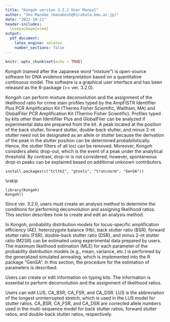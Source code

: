 ```yaml
---
title: "Kongoh version 3.2.2 User Manual"
author: "Sho Manabe (manabesh@hirakata.kmu.ac.jp)"
date: "2022-10-21"
header-includes:
  \usepackage{ulem}
output:
  pdf_document:
    latex_engine: xelatex 
    number_sections: false
---
```


```r
knitr::opts_chunk$set(echo = TRUE)
```

\tableofcontents
\clearpage

\setlength{\baselineskip}{18pt}

\setcounter{page}{3}

\section{Information on Kongoh}

Kongoh (named after the Japanese word “mixture”) is open-source software for DNA evidence interpretation based on a quantitative continuous model\cite{Manabe2017,Manabe2022}. The software is a graphical user interface and has been released as the R-package \textit{Kongoh} (>= ver. 3.2.0). 

Kongoh can perform mixture deconvolution and the assignment of the likelihood ratio for crime stain profiles typed by the AmpFlSTR\textsuperscript{\textregistered} Identifiler\textsuperscript{\textregistered} Plus PCR Amplification Kit (Thermo Fisher Scientific, Waltham, MA) and GlobalFiler\textsuperscript{TM} PCR Amplification Kit (Thermo Fisher Scientific). Profiles typed by kits other than Identifiler Plus and GlobalFiler can be analyzed if experimental data are prepared from the kit. A peak located at the position of the back stutter, forward stutter, double-back stutter, and minus 2-nt stutter need not be designated as an allele or stutter because the derivation of the peak in the stutter position can be determined probabilistically. Hence, the stutter filters of all loci can be removed. Moreover, Kongoh considers allelic drop-out, which is the event of a peak under the analytical threshold. By contrast, drop-in is not considered; however, spontaneous drop-in peaks can be explained based on additional unknown contributors.

\newpage

\section{Version changes}

\textbf{Note}

\textbf{Users are recommended to switch to version 3.2.2 because of the following updates.}

\subsection{Changes in ver. 3.2.2}

\subsubsection{Important updates}

\begin{itemize}

  \item A calculation error was fixed. In the previous version of Kongoh, the error occurred in the case that one of the expected forward stutter ratios (FSRs) or the expected double-back stutter ratios (DSRs) were not greater than zero under the model for these stutters. In this case, the new version of Kongoh does not regard the observed peak at the stutter position as only the stutter product.
  
  \item A calculation error was fixed. In the previous version of Kongoh, the error occurred when there were some locus names with spaces (e.g., Penta D and Penta E) in the input files.
  
  \item An error about setting analytical thresholds in the "Set analysis methods" was fixed.

\end{itemize}

\subsubsection{Minor changes}

\begin{itemize}

  \item The default file "GF\_29cycles\_3500xL\_24sec.csv" is updated. The update does not affect the result of the mixture deconvolution and the likelihood ratio.

\end{itemize}

\subsection{Changes in ver. 3.2.1}

\subsubsection{New features}

\begin{itemize}

  \item The likelihood ratio is displayed on both normal and logarithmic scales in the "Result" of the "Likelihood ratio" tab.

  \item Users can export likelihoods and LRs of all assumed hypotheses.

\end{itemize}

\subsubsection{Minor changes}

\begin{itemize}

  \item The term "Likelihood" has been changed to "Log10 (Likelihood)" in the "Result" of the "Deconvolution" tab.
  
  \item The following minor issue was fixed. The unexpected error message "Error: The total number of contributors is smaller than the number of known contributors." was displayed when the assumed number of contributors was smaller than the number of reference profiles inputted.

\end{itemize}

\subsection{Changes in ver. 3.2.0}

\subsubsection{New features}

\begin{itemize}

  \item Kongoh can be used as the R-package \textit{Kongoh}.

  \item UI design has been changed.

  \item Project data can be saved and loaded.
  
  \item A new feature "mixture deconvolution" has been implemented. In this feature, probabilistic genotyping can be performed without reference profiles.
  
  \item The expected peak height of drop-out alleles (Q) is regarded as that of the most frequent allele in Q regardless of known and unknown contributors.

  \item A new feature "Set analysis methods" has been implemented.
  
  \begin{itemize}
  
    \item Users can set analysis methods per typing kit in the software.
  
    \item Analytical thresholds can be set per locus.

    \item The "mixture ratio filter" is added to exclude unrealistic genotype combinations.
  
    \item The files for Monte Carlo parameters and the information on allele repeat correction can be specified when setting analysis methods. Therefore, users no longer need to load these files in the "Files" tab.
    
  \end{itemize}

  \item The file format for Monte Carlo parameters is changed as follows.
  
  \begin{itemize}

      \item Names of parameters in each model are explicitly declared in the column.
    
      \item The scale of "Mean" parameters for AE and Hb is changed from a logarithmic scale to a linear scale.
    
      \item See example files for GlobalFiler (GF\_29cycles\_3500xL\_24sec.csv) and Identifiler Plus (IDP\_28cycles\_3130xl\_10sec.csv) which are located at extdata > parameters in the package \textit{Kongoh}.
  
  \end{itemize}
  
  \item A new feature "Edit repeat correction" has been implemented. Users can edit information on allele repeat correction used for models of stutter ratios.
  
  \item The default files of allele repeat correction are updated. See files for GlobalFiler (GF\_repeat\_correction.csv) and Identifiler Plus (IDP\_repeat\_correction.csv) which are located at extdata > repeat\_correction in the package \textit{Kongoh}.

  \item When the input allele frequencies are represented as allele counts, the input frequencies can be viewed in both the format of allele counts and the format of allele probabilities estimated by Dirichlet distribution.

  \item Estimated gamma distributions are replaced with the expected peak heights of gamma distributions in the graph of probabilistic genotyping.
  
  \item There are some improvements in the feature "Estimate parameters".
  
  \begin{itemize}
  
    \item Project data can be saved and loaded.
    
    \item The information on "Sample File" and "Dye" in the file of experimental data is no longer needed. See the example file "Experimental-data\_GF\_Example.csv" which is located at extdata > example in the package \textit{Kongoh}.

    \item Parameters of min AE, min Hb, max BSR, max FSR, max DSR, and max M2SR can be determined based on the experimental data.
    
    \item Functions for checking input files have been updated to detect the difference in the locus set and the sample names between each file.
    
    \item The graph for stutter ratios has been improved when the option "Multiple loci together" is selected for the method of modeling.
  
  \end{itemize}
  
  \item A new feature "Set information on typing kits" has been implemented. Users can create or edit information on the locus set, alleles, and sizes of each allele.
  
\end{itemize}

\subsubsection{Minor changes}

\begin{itemize}

  \item The term "mixture ratio" has been changed to "mixture proportion".
  
  \item The term "Weight" has been changed to "Weight (0-1 scale)" in the result of probabilistic genotyping.

  \item An error message has been improved when there is a lack of information about allele repeat correction for the representative of the unobserved alleles (Q).

\end{itemize}

\newpage

\section{Tutorial}

\subsection{Getting started}

\begin{enumerate}

  \item Ensure that R (>= 4.2.0) is installed. It is available from the R Development Core Team website (http://www.R-project.org).

  \item Begin an R session.
  
  \item Execute the following command in R to install required packages.

\end{enumerate}
  
```
install.packages(c("tcltk2", "gtools", "truncnorm", "GenSA"))
```

\vskip\baselineskip

\begin{enumerate}

\setcounter{enumi}{3} % <- \begin{enumerate}

  \item Go to https://github.com/manabe0322/Kongoh/releases.
  
  \item Download "Kongoh\_3.2.2.zip".
  
  \begin{figure}[htbp]
  
    \centering
  
    \includegraphics[height=12cm]{figures/figure_install1.jpg}
    
  \end{figure}
  
  \newpage
  
  \item Install "Kongoh\_3.2.2.zip" from "Install package(s) from local files...".
  
  \begin{figure}[htbp]
  
    \centering
  
    \includegraphics[height=6cm]{figures/figure_install2.jpg}
    
  \end{figure}
  
  \vskip\baselineskip

  \item Execute the following commands in R to start GUI.
  
\end{enumerate}

```
library(Kongoh)
Kongoh()
```

\newpage

\subsection{Input files}

\begin{enumerate}

  \item Load a file of the crime stain profile.
  
  \begin{figure}[htbp]
  
    \centering
  
    \includegraphics[height=6cm]{figures/screen1.jpg}
    
  \end{figure}

  \textbf{Note}

  \begin{itemize}

    \item The example file "CSP\_GF\_Example.csv" is provided. Go to extdata > example in the package \textit{Kongoh}.

    \item This file can be exported from the GeneMapper\textsuperscript{\textregistered} ID-X software.

    \item This file must include information regarding the “Sample Name”, “Marker”, “Allele”, “Size”, and “Height” as shown in Figure 1.

    \item Back stutters, forward stutters, double-back stutters, and minus 2-nt stutters are not necessarily removed manually\footnote{Whether these stutters should be removed depends on the setting of the Monte Carlo parameters.}.

    \item Pull-up peaks and noises must be removed manually.
  
  \end{itemize}
  
  \newpage
  
  \begin{figure}[htbp]
  
    \centering
  
    \includegraphics[height=9cm]{figures/figure1.jpg}
    
    \caption{Format of the crime stain profile}
    
  \end{figure}
  
  \newpage

  \item Load a file of the reference profiles.
  
  \begin{figure}[htbp]
    
    \centering
  
    \includegraphics[height=6cm]{figures/screen2.jpg}
    
  \end{figure}

  \textbf{Note}

  \begin{itemize}

    \item The example file "Ref\_GF\_Example.csv" is provided. Go to extdata > example in the package \textit{Kongoh}.

    \item This file must include information regarding the “Marker” and the name of each profile (e.g., victim and suspect), as shown in Figure 2.

    \item Two alleles in homozygotes must be entered in each column.
    
  \end{itemize}
  
  \begin{figure}[htbp]
  
    \centering
  
    \includegraphics[height=6cm]{figures/figure2.jpg}
    
    \caption{Format of the reference profiles}
    
  \end{figure}
  
  \newpage

  \item Load a file of the allele frequencies.
  
  \begin{figure}[htbp]
    
    \centering
  
    \includegraphics[height=6cm]{figures/screen3.jpg}
    
  \end{figure}

  \textbf{Note}

  \begin{itemize}

    \item Users can input two formats of allele frequencies: the allele counts (Figure 3) and the allele probabilities (Figure 4).

    \item If the allele frequencies are represented as the allele counts, the probabilities of each allele are determined by the expected values based on the Dirichlet distribution.

    \item If the allele frequencies are represented as the probabilities, these values are directly used for the probabilities of each allele. When a crime stain profile or the reference profiles contain alleles that are not listed in the input file, then the minimum allele frequency is used as the frequency of these alleles.

    \item The allele frequencies for the Identifiler\cite{Yoshida2005} and the GlobalFiler\cite{Fujii2015} in the Japanese population are provided. Go to extdata > example in the package \textit{Kongoh}. The allele frequencies for the Identifiler are represented as the probabilities. The allele frequencies for the GlobalFiler are represented as the allele counts. 
  
  \end{itemize}
  
  \begin{figure}[htbp]
    
    \centering
  
    \includegraphics[height=9cm]{figures/figure3.jpg}
    
    \caption{Format of the allele frequencies, which are represented as the allele counts}
    
  \end{figure}
  
  \begin{figure}[htbp]
    
    \centering
  
    \includegraphics[height=9cm]{figures/figure4.jpg}
    
    \caption{Format of the allele frequencies, which are represented as the allele probabilities}
    
  \end{figure}

\end{enumerate}

\newpage

\subsection{Deconvolution}

\begin{enumerate}

  \item Click the "Deconvolution" button in the "Files" tab.
  
  \begin{figure}[htbp]
    
    \centering
  
    \includegraphics[height=6cm]{figures/screen4.jpg}
    
  \end{figure}
  
  \vskip\baselineskip

  \item Set the range of the assumed number of contributors.
  
  \begin{figure}[htbp]
    
    \centering
  
    \includegraphics[height=6cm]{figures/screen_D1.jpg}
    
  \end{figure}
  
  \textbf{Note}
  
  The upper limit of the assumed number of contributors is four.
  
  \newpage

  \item Select an analysis method\footnote{Analysis methods can be set from Tools > Set analysis methods. See the section "Set analysis methods".}.
  
  \begin{figure}[htbp]
    
    \centering
  
    \includegraphics[height=6cm]{figures/screen_D2.jpg}
    
  \end{figure}
  
  \vskip\baselineskip

  \item Click the "Analyze" button.
  
  \begin{figure}[htbp]
    
    \centering
  
    \includegraphics[height=6cm]{figures/screen_D3.jpg}
    
  \end{figure}
  
  \newpage
  
  Then, the "Progress Bar" window will appear. After completing the analysis, the "Result" tab will appear automatically.
  
  \begin{figure}[htbp]
    
    \centering
  
    \includegraphics[height=12cm]{figures/progress1.jpg}
    
  \end{figure}
  
  \newpage

  \item Review the result of probabilistic genotyping.
  
  \begin{itemize}

    \item The weight values of each genotype combination under the selected conditions are displayed.
    
    \begin{figure}[htbp]
    
      \centering
  
      \includegraphics[height=12cm]{figures/screen_D4.jpg}
    
    \end{figure}
    
    \newpage
    
    \item The observed peak heights and the expected peak heights of gamma distributions under the selected genotype combination can be compared by clicking the "Graph" button. An example of the graph is shown in Figure 5.
    
    \begin{figure}[htbp]
    
      \centering
  
      \includegraphics[height=12cm]{figures/screen_D5.jpg}
    
    \end{figure}
    
    \newpage
    
    \begin{figure}[htbp]
    
      \centering
  
      \includegraphics[height=12cm]{figures/figure5.jpg}
      
      \caption{An example of the comparison between the observed peak heights (blue) and the expected peak heights (red)}
    
    \end{figure}
    
    \newpage
    
    \item Displayed data can be exported by clicking the "Export displayed data" button.
    
    \begin{figure}[htbp]
    
      \centering
  
      \includegraphics[height=12cm]{figures/screen_D6.jpg}
    
    \end{figure}
    
    \newpage
    
    \item The results of all conditions can be exported by clicking the "Export all" button.
    
    \begin{figure}[htbp]
    
      \centering
  
      \includegraphics[height=12cm]{figures/screen_D7.jpg}
    
    \end{figure}
    
  \end{itemize}
  
  \newpage

  \item Review the result of the likelihoods and the estimated parameters.
  
  \begin{itemize}
  
    \item The report of probabilistic genotyping can be exported by clicking the "Report" button.
    
    \begin{figure}[htbp]
    
      \centering
  
      \includegraphics[height=12cm]{figures/screen_D8.jpg}
    
    \end{figure}
  
  \end{itemize}

\end{enumerate}

\newpage

\subsection{Likelihood ratio}

\begin{enumerate}

  \item Click the "Likelihood ratio" button in the "Files" tab.
  
  \begin{figure}[htbp]
    
    \centering
  
    \includegraphics[height=6cm]{figures/screen5.jpg}
    
  \end{figure}
  
  \vskip\baselineskip

  \item Set both the prosecutor (Hp) and defense (Hd) hypotheses. Check the individuals to include them as contributors in each hypothesis. 
  
  \begin{figure}[htbp]
    
    \centering
  
    \includegraphics[height=6cm]{figures/screen_L1.jpg}
    
  \end{figure}
  
  \newpage
  
  Fig. 6 shows an example of setting the hypotheses:
  
  \begin{itemize}

    \item Hp: victim + suspect (+ unknown contributor(s))
    
    \item Hd: victim (+ unknown contributor(s))
  
  \end{itemize}
  
  \begin{figure}[htbp]
    
    \centering
  
    \includegraphics[height=6cm]{figures/screen_L2.jpg}
    
    \caption{An example of setting the hypotheses}
    
  \end{figure}
  
  \vskip\baselineskip
  
  \item Set the range of the assumed number of contributors. The likelihoods of all set numbers are calculated for both Hp and Hd.
  
  \begin{figure}[htbp]
    
    \centering
  
    \includegraphics[height=6cm]{figures/screen_L3.jpg}
    
  \end{figure}
  
  \textbf{Note}
  
  The upper limit of the assumed number of contributors is four.
  
  \newpage

  \item Select an analysis method\footnote{Analysis methods can be set from Tools > Set analysis methods. See the section "Set analysis methods".}.
  
  \begin{figure}[htbp]
    
    \centering
  
    \includegraphics[height=6cm]{figures/screen_L4.jpg}
    
  \end{figure}
  
  \vskip\baselineskip

  \item The likelihoods of all assumed hypotheses can be calculated by checking the "Calculate the likelihood of all assumed hypotheses".
  
  \begin{figure}[htbp]
    
    \centering
  
    \includegraphics[height=6cm]{figures/screen_L5.jpg}
    
  \end{figure}
  
  \newpage
  
  For example, when the reference profiles of the victim and the suspect are inputted and the range of the assumed number of contributors is 2 to 3, all assumed hypotheses are as follows:
  
  \begin{itemize}

    \item two unknown contributors
    
    \item victim + one unknown contributor
    
    \item suspect + one unknown contributor
    
    \item victim + suspect
    
    \item three unknown contributors
    
    \item victim + two unknown contributors
    
    \item suspect + two unknown contributors
    
    \item victim + suspect + one unknown contributor
    
  \end{itemize}
  
  \vskip\baselineskip

  \item Click the "Analyze" button.
  
  \begin{figure}[htbp]
    
    \centering
  
    \includegraphics[height=6cm]{figures/screen_L6.jpg}
    
  \end{figure}
  
  \newpage
  
  Then, the "Progress Bar" window will appear. After completing the analysis, the "Result" tab will appear automatically.
  
  \begin{figure}[htbp]
    
    \centering
  
    \includegraphics[height=12cm]{figures/progress2.jpg}
    
  \end{figure}
  
  \newpage

  \item Review the result of probabilistic genotyping.
  
  \begin{itemize}

    \item The weight values of each genotype combination under the selected conditions are displayed.
    
    \begin{figure}[htbp]
    
      \centering
  
      \includegraphics[height=12cm]{figures/screen_L7.jpg}
    
    \end{figure}
    
    \newpage
    
    \item The observed peak heights and the expected peak heights of gamma distributions under the selected genotype combination can be compared by clicking the "Graph" button.
    
    \begin{figure}[htbp]
    
      \centering
  
      \includegraphics[height=12cm]{figures/screen_L8.jpg}
    
    \end{figure}
    
    \newpage
    
    \item Displayed data can be exported by clicking the "Export displayed data" button.
    
    \begin{figure}[htbp]
    
      \centering
  
      \includegraphics[height=12cm]{figures/screen_L9.jpg}
    
    \end{figure}
    
    \newpage
    
    \item The results of all conditions can be exported by clicking the "Export all" button.
    
    \begin{figure}[htbp]
    
      \centering
  
      \includegraphics[height=12cm]{figures/screen_L10.jpg}
    
    \end{figure}
    
  \end{itemize}
  
  \newpage

  \item Review the result of the likelihood ratio.
  
  \begin{itemize}

    \item The likelihood ratio, the estimated mixture proportion, and the estimated degradation parameter under the selected hypotheses are displayed.
    
    \begin{figure}[htbp]
    
      \centering
  
      \includegraphics[height=12cm]{figures/screen_L11.jpg}
    
    \end{figure}
    
    \newpage
    
    \item The report of the likelihood ratio for displayed data can be exported by clicking the "Report (displayed data)" button.
    
    \begin{figure}[htbp]
    
      \centering
  
      \includegraphics[height=12cm]{figures/screen_L12.jpg}
    
    \end{figure}
    
    \newpage
    
    \item Likelihoods and LRs of all assumed hypotheses can be exported by clicking the "Export all likelihoods" button.
    
    \begin{figure}[htbp]
    
      \centering
  
      \includegraphics[height=12cm]{figures/screen_L13.jpg}
    
    \end{figure}
    
  \end{itemize}

\end{enumerate}

\newpage

\section{Set analysis methods}

Since ver. 3.2.0, users must create an analysis method to determine the conditions for performing deconvolution and assigning likelihood ratios. This section describes how to create and edit an analysis method.

\subsection{Create an analysis method}

\begin{enumerate}

  \item Go to Tools > Set analysis methods.
  
  \begin{figure}[htbp]
    
    \centering
  
    \includegraphics[height=6cm]{figures/screen_setAN1.jpg}
    
  \end{figure}
  
  \vskip\baselineskip
  
  \item Click the "New" button to create an analysis method.
  
  \begin{figure}[htbp]
    
    \centering
  
    \includegraphics[height=4cm]{figures/screen_setAN2.jpg}
    
  \end{figure}
  
  \vskip\baselineskip
  
  \item Enter or select the settings shown in the figures on the following pages.
  
  \newpage
  
  \uuline{"Conditions" tab}
  
  \begin{figure}[htbp]
    
    \centering
  
    \includegraphics[height=12cm]{figures/screen_setAN3.jpg}
    
  \end{figure}
  
  \begin{description}
  
  \setlength{\leftskip}{0.5cm}
  
    \item[Parameters for Monte Carlo simulation]\mbox{}\\
    Select a file of the parameters for Monte Carlo simulation. The file can be generated in the function of “Estimate parameters”\footnote{See the section "Estimate parameters".}. The default files for Identifiler Plus (IDP\_28cycles\_3130xl\_10sec.csv)\footnote{Default parameters of Identifiler Plus were estimated using 392 single-source profiles, which were obtained from publicly available datasets in the Project Research Openness for Validation with Empirical Data (PROVEDIt: https://lftdi.camden.rutgers.edu/provedit/files/). These profiles were derived from non-degraded DNA of 50 individuals. The DNA amount of each sample was 0.0078–0.73 ng. The DNA samples were amplified at 28 cycles, and PCR products were analyzed on an Applied Biosystems\textsuperscript{TM} 3130xl Genetic Analyzer (Thermo Fisher Scientific) with injection parameters set at 3 kV for 10 s.} and GlobalFiler (GF\_29cycles\_3500xL\_24sec.csv)\footnote{Default parameters of GlobalFiler were estimated using 300 single-source profiles. These profiles were derived from pristine DNA of 50 individuals. The extracted DNA was diluted to 0.1, 0.05, 0.025, 0.0125, 0.00625, and 0.003125 ng/μL. A total of 300 diluted DNA solutions were amplified in 29 cycles using the GlobalFiler kit. Subsequently, PCR products were analyzed on an Applied Biosystems\textsuperscript{TM} 3500xL Genetic Analyzer (Thermo Fisher Scientific) with injection parameters set at 1.2 kV for 24 s in the Data Collection Software v3.1 (Thermo Fisher Scientific). See Manabe et al., 2021\cite{Manabe2021}.} are provided in the package \textit{Kongoh}.
    
    \newpage
    
    \item[Allele repeat correction]\mbox{}\\
    Select a file of the allele repeat correction. The file can be generated in the function of “Estimate parameters”. The default files for Identifiler Plus (IDP\_repeat\_correction.csv) and GlobalFiler (GF\_repeat\_correction.csv) are provided in the package \textit{Kongoh}.
    
    \item[Method of estimating allele frequencies]\mbox{}\\
    If the allele frequencies of input files are represented as the allele counts, select "Dirichlet". If the allele frequencies of input files are represented as the allele probabilities, select "No correction".
    
    \item[Minimum allele frequency]\mbox{}\\
    The minimum allele frequency is applied to the frequency of the unobserved alleles when the "Method of estimating allele frequencies" is set to "No correction".
    
    \item[Theta]\mbox{}\\
    The theta value is used to consider the subpopulation effect.
    
    \item[Number of Monte Carlo simulation]\mbox{}\\
    The default value is 1,000, which is considered sufficient for simulations based on developmental validation. If the number of simulations is increased, then the result becomes more robust; however, the runtime increases as well.
  
  \end{description}
  
  \newpage
  
  \uuline{"Analytical threshold" tab}
  
  \begin{figure}[htbp]
    
    \centering
  
    \includegraphics[height=12cm]{figures/screen_setAN4.jpg}
    
  \end{figure}
  
  \vskip\baselineskip
  
  Select a kit, then enter the analytical thresholds of each locus.
  
  \newpage
  
  \uuline{"Mixture proportion" tab}
  
  \begin{figure}[htbp]
    
    \centering
  
    \includegraphics[height=11cm]{figures/screen_setAN5.jpg}
    
  \end{figure}
  
  \vskip\baselineskip
  
  Users can manually add or delete the mixture proportion per contributor. $ MP_n $ is the DNA proportion of the contributor $ n (n = 1, 2, ..., N) $ in a crime stain profile, where $ N $ is the number of contributors. In Kongoh, $ MP_n $ must satisfy the following conditions:
  
\vskip\baselineskip

$ \sum^{N}_{n=1}MP_n = 1 $, 

$ 0 < MP_1 \leq MP_2 \leq ... \leq MP_{N-1} \leq MP_N (N \geq 2)$.

\vskip\baselineskip

In the "Mixture proportion" tab, candidate values for $ MP_n (n = 1, 2, ..., N-1) $ can be set. $ MP_N $ is calculated as $ 1 - \sum^{N-1}_{n=1}MP_n $ in Kongoh.

\vskip\baselineskip

\textbf{Note}

In addition to the sets of $ MP_n $ calculated by the above mentioned method, a set of the same amount of DNA in each contributor is automatically considered in Kongoh (e.g., $ MP_1 = 0.33 $ , $ MP_2 = 0.33 $, $ MP_3 = 0.34 $ for $ N = 3 $).
  
  \newpage
  
  \uuline{"Degradation" tab}
  
  \begin{figure}[htbp]
    
    \centering
  
    \includegraphics[height=11cm]{figures/screen_setAN6.jpg}
    
  \end{figure}
  
  \vskip\baselineskip
  
  Users can manually add or delete the degradation parameters ($ d $). $ d = 0 $ means no degradation. The smaller the $ d $ value, the greater the degree of degradation.
  
  \vskip\baselineskip
  
  \textbf{Note}
  
  The default range of $ d $ is $ [-0.05, 0] $, which is discretized into 20 intervals of width 0.0025. When $ d = -0.05 $, DNA has significantly degraded. For example, when an allelic peak height located at the 100 base is 4,000 RFU, the peak height of the other allele located at the 225 base (which is approximately the middle detection point in the Identifiler Plus system) is expected to be only 8 RFU (i.e., typically less than the analytical threshold). 
  
  \newpage
  
  \uuline{"Exclude unrealistic genotype combinations" tab}
  
  \begin{figure}[htbp]
    
    \centering
  
    \includegraphics[height=12cm]{figures/screen_setAN7.jpg}
    
  \end{figure}
  
  \vskip\baselineskip
  
  \begin{itemize}
    
  \setlength{\leftskip}{0.5cm}
    
    \item \textbf{Stochastic threshold}: The mixture ratio filter and the heterozygote balance filter do not work if one of the peaks is below the threshold.
      
    \item \textbf{Mixture ratio filter}: A candidate genotype combination of minor and major contributors is inappropriate when the peak height of the minor ($ h_{minor} $) is much larger than that of the major ($ h_{major} $). If $ h_{minor} / h_{major} $ is greater than the mixture ratio filter, the genotype combination is excluded. $ h_{minor} $ and $ h_{major} $ are exactly the mean peak heights of the unique alleles in each.
      
    \item \textbf{Heterozygote balance filter}: If the peak height ratio of the two arbitrary peaks is smaller than the set value, the two peaks are not regarded as the heterozygote derived only from a single contributor.
    
    \item \textbf{Back stutter filter}: If the back stutter ratio is greater than the set value, the peak in the position of the back stutter is not regarded as the product derived only from the back stutter.
    
    \item \textbf{Forward stutter filter}: If the forward stutter ratio is greater than the set value, the peak in the position of the forward stutter is not regarded as the product derived only from the forward stutter.
    
    \item \textbf{Double-back stutter filter}: If the double-back stutter ratio is greater than the set value, the peak in the position of the double-back stutter is not regarded as the product derived only from the double-back stutter.
    
    \item \textbf{Minus 2-nt stutter filter}: If the minus 2-nt stutter ratio is greater than the set value, the peak in the position of the minus 2-nt stutter is not regarded as the product derived only from the minus 2-nt stutter.
    
  \end{itemize}
  
  \vskip\baselineskip
  
  \item Click the "Save as" button after finishing all the settings.
  
  \begin{figure}[htbp]
    
    \centering
  
    \includegraphics[height=12cm]{figures/screen_setAN8.jpg}
    
  \end{figure}

\end{enumerate}

\newpage

\subsection{Edit an analysis method}

\begin{enumerate}

  \item Go to Tools > Set analysis methods.
  
  \begin{figure}[htbp]
    
    \centering
  
    \includegraphics[height=6cm]{figures/screen_setAN1.jpg}
    
  \end{figure}
  
  \vskip\baselineskip
  
  \item Select an analysis method.
  
  \begin{figure}[htbp]
    
    \centering
  
    \includegraphics[height=4cm]{figures/screen_setAN9.jpg}
    
  \end{figure}
  
  \vskip\baselineskip
  
  \item Click the "Edit" button to edit the selected analysis method.
  
  \begin{figure}[htbp]
    
    \centering
  
    \includegraphics[height=4cm]{figures/screen_setAN10.jpg}
    
  \end{figure}
  
  \vskip\baselineskip
  
  \item Enter or select the settings just like creating an analysis method.
  
  \newpage
  
  \item Click the "Save" button after finishing all the settings.
  
  \begin{figure}[htbp]
    
    \centering
  
    \includegraphics[height=12cm]{figures/screen_setAN11.jpg}
    
  \end{figure}

\end{enumerate}

\newpage

\section{Estimate parameters}

In Kongoh, probability distribution models for locus-specific amplification efficiency (AE), heterozygote balance (Hb), back stutter ratio (BSR), forward stutter ratio (FSR), double-back stutter ratio (DSR), and minus 2-nt stutter ratio (M2SR) can be estimated using experimental data prepared by users. The maximum likelihood estimation (MLE) for each parameter of the probability distribution models (e.g., mean, variance, etc.) is performed by the generalized simulated annealing, which is implemented into the R package "GenSA". In this section, the procedure for the estimation of parameters is described.

\subsection{Input files}

\begin{enumerate}
  
  \item Go to Tools > Estimate parameters.
  
  \begin{figure}[htbp]
    
    \centering
  
    \includegraphics[height=6cm]{figures/screen_MCpar1.jpg}
    
  \end{figure}
  
  \vskip\baselineskip
  
  \item Load a file of the experimental data.
  
  \begin{figure}[htbp]
    
    \centering
  
    \includegraphics[height=5cm]{figures/screen_MCpar2.jpg}
    
  \end{figure}
  
  \newpage
  
  \textbf{Note}
  
  The experimental data should satisfy the following conditions:

  \begin{itemize}

    \item The data are composed of single-source profiles.

    \item The profiles are derived from pristine (non-degraded) DNA samples.
    
    \item DNA samples should be prepared to the maximum extent, including samples of various amounts of DNA and various individuals.
    
    \item All DNA samples are analyzed based on one protocol.
    
    \item No filters are to be used to remove stutter peaks when analyzing sample electrophoretic data in software programs such as the GeneMapper\textsuperscript{\textregistered} ID-X software.
    
    \item It is desirable to remove pull-up peaks and noises manually, but not required\footnote{Kongoh can automatically determine allele and stutter peaks based on the genotypes of each experimental data, as well as remove peaks located within ±1 base\cite{Fujii2018} of an allele peak(s) in different color channels to exclude the effect of the spectral pull-up.}.
    
  \end{itemize}
  
  \vskip\baselineskip
  
  \textbf{Note}
  
  The example file "Experimental-data\_GF\_Example.csv" is provided. Go to extdata > example in the package \textit{Kongoh}.
  
  \begin{itemize}
    
    \item The file of the experimental data can be exported from the GeneMapper\textsuperscript{\textregistered} ID-X software.

    \item The file of the experimental data must include information regarding the “Sample Name”, “Marker”, “Allele”, “Size”, and “Height”.
  
  \end{itemize}
  
  \vskip\baselineskip
  
  \item Load a file of the genotype data.
  
  \begin{figure}[htbp]
    
    \centering
  
    \includegraphics[height=5cm]{figures/screen_MCpar3.jpg}
    
  \end{figure}
  
  \newpage
  
  \textbf{Note}
  
  The example file "Genotype-data\_GF\_Example.csv" is provided. Go to extdata > example in the package \textit{Kongoh}.
  
  \begin{itemize}

    \item This file must include information regarding the “Sample Name”, “Marker”, “Allele 1”, and “Allele 2”.

    \item Information regarding the “Sample Name” in the “Genotype Data” file must be the same as that in the “Experimental Data” file.
    
    \item Two alleles in homozygotes must be entered in each column (except for Yindel and DYS391).
    
  \end{itemize}
  
  \vskip\baselineskip
  
  \item Load a file of the sequence data.
  
  \begin{figure}[htbp]
    
    \centering
  
    \includegraphics[height=5cm]{figures/screen_MCpar4.jpg}
    
  \end{figure}
  
  \vskip\baselineskip
  
  \textbf{Note}
  
  The example file "Sequence-data\_GF\_Example.csv" is provided\footnote{The example data is derived from sequence-based U.S. population data for SE33\cite{Borsuk2018} and for loci other than SE33\cite{Gettings2018}.}. Go to extdata > example in the package \textit{Kongoh}.
  
  \begin{itemize}
  
    \item This file must include information regarding the “Marker”, “Allele”, “Repeat Region”, and “Count”. Information on the "Flanking Region" is optional.
    
    \item “Count” implies the number of observations in sequence-based population data.
  
  \end{itemize}
  
  \newpage
  
  \item Click the "Next" button. Then the "Setting" tab will be automatically opened.
  
  \begin{figure}[htbp]
    
    \centering
  
    \includegraphics[height=5cm]{figures/screen_MCpar5.jpg}
    
  \end{figure}
  
  \newpage
  
\end{enumerate}
  
\subsection{Set conditions}

\begin{enumerate}

  \item Set conditions shown in the figures on the following pages.
  
  \uuline{"General" tab}
  
  \begin{figure}[htbp]
    
    \centering
  
    \includegraphics[height=12cm]{figures/screen_MCpar_Setting_Gen.jpg}
    
  \end{figure}
  
  \begin{description}
  
  \setlength{\leftskip}{0.5cm}
  
    \item[Min. threshold]\mbox{}\\
    Peaks below the thresholds are not used to estimate the parameters.
    
    \item[Kit]\mbox{}\\
    The kit name is automatically selected based on the input files. Users should select the appropriate kit name when more than one kit with the same locus set is registered in the feature "Edit information on typing kits\footnote{See the section "Edit information on typing kits" in the user manual.}" (e.g., Identifiler and Identifiler Plus).
  
  \end{description}
  
  \newpage
  
  \uuline{"Amplification efficiency (AE)" tab}
  
  \begin{figure}[htbp]
    
    \centering
  
    \includegraphics[height=12cm]{figures/screen_MCpar_Setting_AE.jpg}
    
  \end{figure}
  
  \begin{description}
  
  \setlength{\leftskip}{0.5cm}
  
    \item[Model]\mbox{}\\
    The model for AE is fixed to the “Log-normal” distribution in the current version of Kongoh.
    
    \item[Min. AE]\mbox{}\\
    Min. AE is the lower limit of the truncated log-normal distribution for AE. The upper limit is automatically set to 1 / Min. AE. If "Based on experimental data" is checked, Min. AE is set to the minimum of the experimental AE values. If "Based on experimental data" is unchecked, users can enter an arbitrary value for Min. AE.
    
    \item[Conditions of MLE]\mbox{}\\
    Users can set initial, lower, and upper values of each parameter in the maximum likelihood estimation (MLE). These values do not need to be changed in the initial analysis of MLE. If the estimated probability distribution does not fit to the experimental data, users may try to change these values.
  
  \end{description}
  
  \newpage
  
  \uuline{"Heterozygote balance (Hb)" tab}
  
  \begin{figure}[htbp]
    
    \centering
  
    \includegraphics[height=12cm]{figures/screen_MCpar_Setting_Hb.jpg}
    
  \end{figure}
  
  \begin{description}
  
  \setlength{\leftskip}{0.5cm}
  
    \item[Model]\mbox{}\\
    The model for Hb is fixed to the “Log-normal” distribution in the current version of Kongoh.
    
    \item[Min. Hb]\mbox{}\\
    Min. Hb is the lower limit of the truncated log-normal distribution for Hb. The upper limit is automatically set to 1 / Min. Hb. If "Based on experimental data" is checked, Min. Hb is set to the minimum of the experimental Hb values. If "Based on experimental data" is unchecked, users can enter an arbitrary value for Min. Hb.
    
    \item[Conditions of MLE]\mbox{}\\
    Users can set initial, lower, and upper values of each parameter in the maximum likelihood estimation (MLE). These values do not need to be changed in the initial analysis of MLE. If the estimated probability distribution does not fit to the experimental data, users may try to change these values.
  
  \end{description}
  
  \newpage
  
  \uuline{"Back stutter ratio (BSR)" tab}
  
  \begin{figure}[htbp]
    
    \centering
  
    \includegraphics[height=12cm]{figures/screen_MCpar_Setting_BSR.jpg}
    
  \end{figure}
  
  \begin{description}
  
  \setlength{\leftskip}{0.5cm}
  
    \item[Model]\mbox{}\\
    There are four options for the model for BSR.
    
    \begin{itemize}
    
    \setlength{\leftskip}{1.0cm}
    
      \item \textbf{Best}: The best model is selected from Allele, LUS, and Multi-seq models based on the AIC (Akaike information criterion) values of each model.
      
      \item \textbf{Allele}: The BSRs are positively correlated with the allele numbers\cite{Walsh1996}.
      
      \item \textbf{LUS}: The BSRs are positively correlated with the longest uninterrupted stretch (LUS) values\cite{Brookes2012,Bright2013}.
      
      \item \textbf{Multi-seq}: The BSRs are positively correlated with the corrected allele numbers, which consider not only the LUS, but also other uninterrupted stretches\cite{Taylor2016}.
    
    \end{itemize}
    
    \item[Method]\mbox{}\\
    There are three options for the methods of modeling.
    
    \begin{itemize}
    
    \setlength{\leftskip}{1.0cm}
    
      \item \textbf{Locus specific}: The experimental data of the locus is only used for estimating the probability distribution for this locus.
      
      \item \textbf{Multiple loci together}: The experimental data of all loci with the option "Multiple loci together" is used for estimating the probability distribution for these loci.
      
      \item \textbf{Not consider}: The probability distribution model is not considered in the locus.
    
    \end{itemize}
    
    \item[Model when considering multiple loci together]\mbox{}\\
    Users can select models from four options (i.e., Best, Allele, LUS, and Multi-seq when considering multiple loci together.
    
    \item[Max. BSR]\mbox{}\\
    Max. BSR is the upper limit of the truncated log-normal distribution for BSR. If "Based on experimental data" is checked, Max. BSR is set to the maximum of the experimental BSRs in all loci. If "Based on experimental data" is unchecked, users can enter an arbitrary value for Max. BSR.
    
    \item[Conditions of MLE]\mbox{}\\
    Users can set initial, lower, and upper values of each parameter in the maximum likelihood estimation (MLE). These values do not need to be changed in the initial analysis of MLE. If the estimated probability distribution does not fit to the experimental data, users may try to change these values.
  
  \end{description}
  
  \newpage
  
  \uuline{"Forward stutter ratio (FSR)" tab}
  
  \begin{figure}[htbp]
    
    \centering
  
    \includegraphics[height=12cm]{figures/screen_MCpar_Setting_FSR.jpg}
    
  \end{figure}
  
  \begin{description}
  
  \setlength{\leftskip}{0.5cm}
  
    \item[Model]\mbox{}\\
    There are five options for the model for FSR.
    
    \begin{itemize}
    
    \setlength{\leftskip}{1.0cm}
    
      \item \textbf{Best}: The best model is selected from Allele, LUS, Multi-seq, and Uniform models based on the AIC values of each model.
      
      \item \textbf{Allele}: The FSRs are positively correlated with the allele numbers.
      
      \item \textbf{LUS}: The FSRs are positively correlated with the longest uninterrupted stretch (LUS) values.
      
      \item \textbf{Multi-seq}: The FSRs are positively correlated with the corrected allele numbers, which consider not only the LUS, but also other uninterrupted stretches.
      
      \item \textbf{Uniform}: The mean value of the FSRs is uniform regardless of the allele number.
    
    \end{itemize}
    
    \item[Method]\mbox{}\\
    There are three options for the methods of modeling.
    
    \begin{itemize}
    
    \setlength{\leftskip}{1.0cm}
    
      \item \textbf{Locus specific}: The experimental data of the locus is only used for estimating the probability distribution for this locus.
      
      \item \textbf{Multiple loci together}: The experimental data of all loci with the option "Multiple loci together" is used for estimating the probability distribution for these loci.
      
      \item \textbf{Not consider}: The probability distribution model is not considered in the locus.
    
    \end{itemize}
    
    \item[Model when considering multiple loci together]\mbox{}\\
    Users can select models from five options (i.e., Best, Allele, LUS, Multi-seq, and Uniform when considering multiple loci together.
    
    \item[Max. FSR]\mbox{}\\
    Max. FSR is the upper limit of the truncated log-normal distribution for FSR. If "Based on experimental data" is checked, Max. FSR is set to the maximum of the experimental FSRs in all loci. If "Based on experimental data" is unchecked, users can enter an arbitrary value for Max. FSR.
    
    \item[Conditions of MLE]\mbox{}\\
    Users can set initial, lower, and upper values of each parameter in the maximum likelihood estimation (MLE). These values do not need to be changed in the initial analysis of MLE. If the estimated probability distribution does not fit to the experimental data, users may try to change these values.
  
  \end{description}
  
  \newpage
  
  \uuline{"Double-back stutter ratio (DSR)" tab}
  
  \begin{figure}[htbp]
    
    \centering
  
    \includegraphics[height=12cm]{figures/screen_MCpar_Setting_DSR.jpg}
    
  \end{figure}
  
  \begin{description}
  
  \setlength{\leftskip}{0.5cm}
  
    \item[Model]\mbox{}\\
    There are five options for the model for DSR.
    
    \begin{itemize}
    
    \setlength{\leftskip}{1.0cm}
    
      \item \textbf{Best}: The best model is selected from Allele, LUS, Multi-seq, and Uniform models based on the AIC values of each model.
      
      \item \textbf{Allele}: The DSRs are positively correlated with the allele numbers.
      
      \item \textbf{LUS}: The DSRs are positively correlated with the longest uninterrupted stretch (LUS) values.
      
      \item \textbf{Multi-seq}: The DSRs are positively correlated with the corrected allele numbers, which consider not only the LUS, but also other uninterrupted stretches.
      
      \item \textbf{Uniform}: The mean value of the DSRs is uniform regardless of the allele number.
    
    \end{itemize}
    
    \item[Method]\mbox{}\\
    There are three options for the methods of modeling.
    
    \begin{itemize}
    
    \setlength{\leftskip}{1.0cm}
    
      \item \textbf{Locus specific}: The experimental data of the locus is only used for estimating the probability distribution for this locus.
      
      \item \textbf{Multiple loci together}: The experimental data of all loci with the option "Multiple loci together" is used for estimating the probability distribution for these loci.
      
      \item \textbf{Not consider}: The probability distribution model is not considered in the locus.
    
    \end{itemize}
    
    \item[Model when considering multiple loci together]\mbox{}\\
    Users can select models from five options (i.e., Best, Allele, LUS, Multi-seq, and Uniform when considering multiple loci together.
  
    \item[Max. DSR]\mbox{}\\
    Max. DSR is the upper limit of the truncated log-normal distribution for DSR. If "Based on experimental data" is checked, Max. DSR is set to the maximum of the experimental DSRs in all loci. If "Based on experimental data" is unchecked, users can enter an arbitrary value for Max. DSR.
    
    \item[Conditions of MLE]\mbox{}\\
    Users can set initial, lower, and upper values of each parameter in the maximum likelihood estimation (MLE). These values do not need to be changed in the initial analysis of MLE. If the estimated probability distribution does not fit to the experimental data, users may try to change these values.
  
  \end{description}
  
  \newpage
  
  \uuline{"Minus 2-nt stutter ratio (M2SR)" tab}
  
  \begin{figure}[htbp]
    
    \centering
  
    \includegraphics[height=12cm]{figures/screen_MCpar_Setting_M2SR.jpg}
    
  \end{figure}
  
  \begin{description}
  
  \setlength{\leftskip}{0.5cm}
  
    \item[Model]\mbox{}\\
    The model for M2SR is fixed to the “Uniform” distribution in the current version of Kongoh.
    
    \item[Method]\mbox{}\\
    There are three options for the methods of modeling.
    
    \begin{itemize}
    
    \setlength{\leftskip}{1.0cm}
    
      \item \textbf{Locus specific}: The experimental data of the locus is only used for estimating the probability distribution for this locus.
      
      \item \textbf{Multiple loci together}: The experimental data of all loci with the option "Multiple loci together" is used for estimating the probability distribution for these loci.
      
      \item \textbf{Not consider}: The probability distribution model is not considered in the locus.
    
    \end{itemize}
    
    \item[Model when considering multiple loci together]\mbox{}\\
    The model for M2SR is fixed to the “Uniform” distribution in the current version of Kongoh when considering multiple loci together.
    
    \item[Max. M2SR]\mbox{}\\
    Max. M2SR is the upper limit of the truncated log-normal distribution for M2SR. If "Based on experimental data" is checked, Max. M2SR is set to the maximum of the experimental M2SRs in all loci. If "Based on experimental data" is unchecked, users can enter an arbitrary value for Max. M2SR.
    
    \item[Conditions of MLE]\mbox{}\\
    Users can set initial, lower, and upper values of each parameter in the maximum likelihood estimation (MLE). These values do not need to be changed in the initial analysis of MLE. If the estimated probability distribution does not fit to the experimental data, users may try to change these values.
  
  \end{description}
  
  \vskip\baselineskip
  
  \item Click the "Estimate parameters" button after setting all conditions.
  
  \begin{figure}[htbp]
    
    \centering
  
    \includegraphics[height=12cm]{figures/screen_MCpar6.jpg}
    
  \end{figure}
  
  \textbf{Note}
  
  It takes a few hours to estimate parameters. After the parameter estimation is completed, the “Result” tab appears automatically.

\end{enumerate}

\newpage

\subsection{Review the results}

\begin{enumerate}
  
  \item Review the results of estimated parameters.
  
  \begin{itemize}
  
  \setlength{\leftskip}{0.5cm}
  
    \item Adopted models and estimated parameters in each locus are displayed on the left side of the screen.
    
    \begin{figure}[htbp]
    
      \centering
  
      \includegraphics[height=12cm]{figures/screen_MCpar7.jpg}
    
    \end{figure}
    
    \newpage
    
    \item Detailed results of one locus can be displayed by selecting a locus and clicking the "Show detail" button.
    
    \begin{figure}[htbp]
    
      \centering
  
      \includegraphics[height=12cm]{figures/screen_MCpar8.jpg}
    
    \end{figure}
    
    \newpage
    
    \item AIC (Akaike information criterion) values\footnote{A model featuring a low AIC is considered a superior fit for the experimental SR data as compared with a model featuring a high AIC.} of each model are displayed in the frame of "Comparison of each model".
    
    \begin{figure}[htbp]
    
      \centering
  
      \includegraphics[height=12cm]{figures/screen_MCpar9.jpg}
    
    \end{figure}
    
    \newpage
    
    \item Users can verify whether the estimated parameters are fitted to the experimental data. The graph for "5\% and 95\% quantiles" can be described in terms of the AE and Hb. The graphs for "Mean" and "5\% and 95\% quantiles" can be described in terms of the BSR, FSR, DSR, and M2SR. For example, the graphs for "Mean" and "5\% and 95\% quantiles" of BSR can be described as shown in Figures 6 and 7, respectively.
    
    \begin{figure}[htbp]
    
      \centering
  
      \includegraphics[height=12cm]{figures/screen_MCpar10.jpg}
    
    \end{figure}
    
    \newpage
    
    \begin{figure}[htbp]
    
      \centering
  
      \includegraphics[height=12cm]{figures/figure6.jpg}
      
      \caption{An example of the graph for "Mean" of back stutter ratios. The solid line indicates a regression line of mean values.}
    
    \end{figure}
    
    \newpage
    
    \begin{figure}[htbp]
    
      \centering
  
      \includegraphics[height=12cm]{figures/figure7.jpg}
      
      \caption{An example of the graph for "5\% and 95\% quantiles" of back stutter ratios. The relationship between back stutter ratios and total allelic products is shown. The upper and lower solid lines indicate 95\% and 5\% quantiles of back stutter ratios, respectively. Back stutter ratios are corrected by eliminating the difference in mean values in each allele.}
    
    \end{figure}
    
    \newpage
    
    \item Users can change the adopted model for BSR, FSR, and DSR by clicking the "Change the adopted model" button.
    
    \begin{figure}[htbp]
    
      \centering
  
      \includegraphics[height=12cm]{figures/screen_MCpar11.jpg}
    
    \end{figure}
    
    \vskip\baselineskip
    
    Then, a new window will appear. Select the desired model, and click the “Adopt” button.
    
    \begin{figure}[htbp]
    
      \centering
  
      \includegraphics[height=12cm]{figures/screen_MCpar12.jpg}
    
    \end{figure}
    
    \newpage
    
    The user-selected model will be reflected and the "User-selected" column of the target locus is changed to "Yes".
    
    \begin{figure}[htbp]
    
      \centering
  
      \includegraphics[height=12cm]{figures/screen_MCpar13.jpg}
    
    \end{figure}
    
    \newpage
    
    \item Users can re-estimate the parameters by clicking the "Re-estimate parameters" button.
    
    \begin{figure}[htbp]
    
      \centering
  
      \includegraphics[height=12cm]{figures/screen_MCpar14.jpg}
    
    \end{figure}
    
    Then, a new window will appear. Select a model and set initial, lower, and upper values of each parameter in the maximum likelihood estimation (MLE). After that, click the "Estimate" button to start the re-estimation.
    
    \begin{figure}[htbp]
    
      \centering
  
      \includegraphics[height=5cm]{figures/screen_MCpar15.jpg}
    
    \end{figure}
  
  \end{itemize}
  
  \newpage
  
  \item After reviewing all the results of estimated parameters, click the "Export" button.
  
  \begin{figure}[htbp]
    
    \centering
  
    \includegraphics[height=12cm]{figures/screen_MCpar16.jpg}
    
  \end{figure}
  
  \newpage
  
  \item Enter names for "Parameters for Monte Carlo simulation" and "Allele repeat correction".
  
  \begin{figure}[htbp]
    
    \centering
  
    \includegraphics[height=5cm]{figures/screen_MCpar17.jpg}
    
  \end{figure}
  
  \item Click the "Save" button.
  
  \begin{figure}[htbp]
    
    \centering
  
    \includegraphics[height=5cm]{figures/screen_MCpar18.jpg}
    
  \end{figure}
  
  \textbf{Note}
  
  Two exported files can be directly used for setting analysis methods of "Parameters for Monte Carlo simulation" and "Allele repeat correction".
  
  \newpage
  
  \item Click the "Save project" button to save the current project.
  
  \begin{figure}[htbp]
    
    \centering
  
    \includegraphics[height=12cm]{figures/screen_MCpar19.jpg}
    
  \end{figure}
  
  \vskip\baselineskip
  
  \textbf{Note}
  
  Users can load the saved project by clicking the "Load project" button in the "Files" tab.
  
  \begin{figure}[htbp]
    
    \centering
  
    \includegraphics[height=5cm]{figures/screen_MCpar20.jpg}
    
  \end{figure}
  
\end{enumerate}

\newpage

\section{Set information on typing kits}

Users can create or edit information on typing kits. The information is essential to perform deconvolution and the assignment of likelihood ratios.

\subsection{Create information on a typing kit}

\begin{enumerate}

  \item Go to Tools > Set information on typing kits.
  
  \begin{figure}[htbp]
    
    \centering
  
    \includegraphics[height=6cm]{figures/screen_setKit1.jpg}
    
  \end{figure}
  
  \vskip\baselineskip
  
  \item Click the "New" button.
  
  \begin{figure}[htbp]
    
    \centering
  
    \includegraphics[height=5cm]{figures/screen_setKit2.jpg}
    
  \end{figure}
  
  \newpage
  
  \item Enter a kit name.
  
  \begin{figure}[htbp]
    
    \centering
  
    \includegraphics[height=12cm]{figures/screen_setKit3.jpg}
    
  \end{figure}
  
  \newpage
  
  \item Click the "Add a locus" button.
  
  \begin{figure}[htbp]
    
    \centering
  
    \includegraphics[height=12cm]{figures/screen_setKit4.jpg}
    
  \end{figure}
  
  \vskip\baselineskip
  
  Then, a new window will be automatically opened.
  
  \begin{figure}[htbp]
    
    \centering
  
    \includegraphics[height=4cm]{figures/screen_setKit5.jpg}
    
  \end{figure}
  
  \newpage
  
  \item Enter a locus name, the dye information, and the length of the repeat unit\footnote{Kongoh is only applicable to the STR typing kit; therefore, the length of the repeat unit must be set in all loci other than sex chromosomal markers.}.
  
  \begin{figure}[htbp]
    
    \centering
  
    \includegraphics[height=4cm]{figures/screen_setKit6.jpg}
    
  \end{figure}
  
  \vskip\baselineskip
  
  \item If the locus is a sex chromosomal marker, Check the "Sex chromosomal marker".
  
  \begin{figure}[htbp]
    
    \centering
  
    \includegraphics[height=4cm]{figures/screen_setKit7.jpg}
    
  \end{figure}
  
  \vskip\baselineskip
  
  \item Click the "Add" button. Then, the information on the locus will be displayed.
  
  \begin{figure}[htbp]
    
    \centering
  
    \includegraphics[height=4cm]{figures/screen_setKit8.jpg}
    
  \end{figure}
  
  \newpage
  
  \item Select a locus and click the "Set sizes" button to set the sizes of each allele\footnote{The information on the sizes is used to estimate the size of a drop-out allele in the case of locus drop-out when performing deconvolution and assigning likelihood ratios.}.
  
  \begin{figure}[htbp]
    
    \centering
  
    \includegraphics[height=12cm]{figures/screen_setKit9.jpg}
    
  \end{figure}
  
  \newpage
  
  Then, a new window will be automatically opened.
  
  \begin{figure}[htbp]
    
    \centering
  
    \includegraphics[height=12cm]{figures/screen_setKit10.jpg}
    
  \end{figure}
  
  \newpage
  
  \item Click the "Add an allele" button.
  
  \begin{figure}[htbp]
    
    \centering
  
    \includegraphics[height=12cm]{figures/screen_setKit11.jpg}
    
  \end{figure}
  
  \vskip\baselineskip
  
  \item Enter an allele name, and the size.
  
  \begin{figure}[htbp]
    
    \centering
  
    \includegraphics[height=3cm]{figures/screen_setKit12.jpg}
    
  \end{figure}
  
  \newpage
  
  \item Click the "Add" button.
  
  \begin{figure}[htbp]
    
    \centering
  
    \includegraphics[height=3cm]{figures/screen_setKit13.jpg}
    
  \end{figure}
  
  \vskip\baselineskip
  
  Then, the information on the allele and the size will be displayed.
  
  \begin{figure}[htbp]
    
    \centering
  
    \includegraphics[height=12cm]{figures/screen_setKit14.jpg}
    
  \end{figure}
  
  \newpage
  
  \item Repeat the addition of alleles and the sizes as many as possible.
  
  \vskip\baselineskip
  
  \textbf{Note}
  
  Users can edit an allele and the size from the "Edit an allele" button. Users can also delete an allele and the size from the "Delete an allele" button. Alleles can be sorted from the "Sort" button.
  
  \vskip\baselineskip
  
  \item Click the "Finish" button.
  
  \begin{figure}[htbp]
    
    \centering
  
    \includegraphics[height=12cm]{figures/screen_setKit15.jpg}
    
  \end{figure}
  
  \newpage
  
  Then, the "Set sizes" column will be changed to "yes"\footnote{Users must set sizes of all loci.}.
  
  \begin{figure}[htbp]
    
    \centering
  
    \includegraphics[height=12cm]{figures/screen_setKit16.jpg}
    
  \end{figure}
  
  \newpage
  
  \item Click the "Save" button after setting all markers.
  
  \begin{figure}[htbp]
    
    \centering
  
    \includegraphics[height=12cm]{figures/screen_setKit17.jpg}
    
  \end{figure}

\end{enumerate}

\newpage

\subsection{Edit information on a typing kit}

\begin{enumerate}

  \item Go to Tools > Set information on typing kits.
  
  \begin{figure}[htbp]
    
    \centering
  
    \includegraphics[height=6cm]{figures/screen_setKit1.jpg}
    
  \end{figure}
  
  \vskip\baselineskip
  
  \item Select a kit and click the "Edit" button.
  
  \begin{figure}[htbp]
    
    \centering
  
    \includegraphics[height=5cm]{figures/screen_setKit18.jpg}
    
  \end{figure}
  
  \vskip\baselineskip
  
  \item Edit the information on the selected kit just like creating information on a typing kit.
  
  \newpage
  
  \item Click the "Save" button.
  
  \begin{figure}[htbp]
    
    \centering
  
    \includegraphics[height=12cm]{figures/screen_setKit17.jpg}
    
  \end{figure}

\end{enumerate}

\newpage

\section{Edit repeat correction}

Users can edit LUS, CA\_BSR, CA\_FSR, and CA\_DSR. LUS is the abbreviation of the longest uninterrupted stretch\cite{Bright2013}, which is used in the LUS model for stutter ratios. CA\_BSR, CA\_FSR, and CA\_DSR are corrected allele numbers used in the multi-sequence model for back stutter ratios, forward stutter ratios, and double-back stutter ratios, respectively.

\begin{enumerate}

  \item Go to Tools > Edit repeat correction.
  
  \begin{figure}[htbp]
    
    \centering
  
    \includegraphics[height=6cm]{figures/screen_setRep1.jpg}
    
  \end{figure}
  
  \vskip\baselineskip
  
  \item Select a dataset of allele repeat correction and click the "Edit" button.
  
  \begin{figure}[htbp]
    
    \centering
  
    \includegraphics[height=4cm]{figures/screen_setRep2.jpg}
    
  \end{figure}
  
  \newpage
  
  \item Select a locus.
  
  \begin{figure}[htbp]
    
    \centering
  
    \includegraphics[height=8.5cm]{figures/screen_setRep3.jpg}
    
  \end{figure}
  
  \vskip\baselineskip
  
  \item Add or edit LUS, CA\_BSR, CA\_FSR, or CA\_DSR from the "Add an allele" button or the "Edit an allele" buttons, respectively.
  
  \begin{figure}[htbp]
    
    \centering
  
    \includegraphics[height=8.5cm]{figures/screen_setRep4.jpg}
    
  \end{figure}
  
  \newpage
  
  \item Enter the name of an allele.
  
  \begin{figure}[htbp]
    
    \centering
  
    \includegraphics[height=4cm]{figures/screen_setRep5.jpg}
    
  \end{figure}
  
  \vskip\baselineskip
  
  \item Enter values of LUS, CA\_BSR, CA\_FSR, or CA\_DSR as needed.
  
  \begin{figure}[htbp]
    
    \centering
  
    \includegraphics[height=4cm]{figures/screen_setRep6.jpg}
    
  \end{figure}
  
  \vskip\baselineskip
  
  \item Click the "Save" button.
  
  \begin{figure}[htbp]
    
    \centering
  
    \includegraphics[height=4cm]{figures/screen_setRep7.jpg}
    
  \end{figure}
  
  \newpage
  
  \item Repeat the edit of LUS, CA\_BSR, CA\_FSR, and CA\_DSR.
  
  \vskip\baselineskip
  
  \textbf{Note}
  
  Users can delete an allele from the "Delete an allele" button.
  
  \vskip\baselineskip
  
  \item Click the ”Finish” button after finishing all the settings.
  
  \begin{figure}[htbp]
    
    \centering
  
    \includegraphics[height=12cm]{figures/screen_setRep8.jpg}
    
  \end{figure}
  
\end{enumerate}

\newpage

\bibliographystyle{elsarticle-num}
\bibliography{references.bib}
\addcontentsline{toc}{section}{References}
